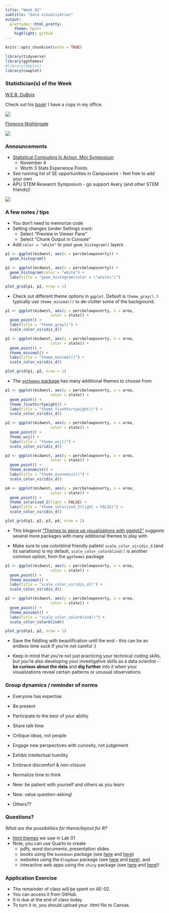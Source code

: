 ```yaml
---
title: "Week 02"
subtitle: "Data visualization"
output: 
  prettydoc::html_pretty:
    theme: hpstr
    highlight: github
---
```


```r
knitr::opts_chunk$set(echo = TRUE)
```

```r
library(tidyverse)
library(ggthemes)
#library(bbplot)
library(cowplot)
```

### Statistician(s) of the Week

[W.E.B. DuBois](https://hardin47.github.io/CURV/scholars/dubois.html)

Check out his [book](https://www.amazon.com/W-Boiss-Data-Portraits-Visualizing/dp/1616897066)! I have a copy in my office.

![](img/DuBois.png)

[Florence Nightingale](https://hardin47.github.io/CURV/scholars/nightingale.html)

![](img/florence.webp)

### Announcements

-   [Statistical Computing In Action, Mini Symposium](https://asa-ssc.github.io/minisymp2023/)
    -   November 4
    -   Worth 3 Stats Experience Points
-   See running list of SE opportunities in Campuswire - feel free to add your own
-   APU STEM Research Symposium - go support Avery (and other STEM friends)!

![](images/2023_SRS_flyer_APU125.png)

### A few notes / tips

-   You don't need to memorize code
-   Setting changes (under Settings icon):
    -   Select "Preview in Viewer Pane"
    -   Select "Chunk Output in Console"
-   Add `color = "white"` to your `geom_histogram()` layers

```r
p1 <- ggplot(midwest, aes(x = percbelowpoverty)) +
  geom_histogram()

p2 <- ggplot(midwest, aes(x = percbelowpoverty)) +
  geom_histogram(color = "white") +
  labs(title = "geom_histogram(color = \"white\")")

plot_grid(p1, p2, nrow = 1)
```

-   Check out different theme options in `ggplot`. Default is `theme_gray()`. I typically use `theme_minimal()` to de-clutter some of the background.

```r
p1 <- ggplot(midwest, aes(y = percbelowpoverty, x = area,
                    color = state)) +
  geom_point() +
  labs(title = "theme_gray()") +
  scale_color_viridis_d()

p2 <- ggplot(midwest, aes(y = percbelowpoverty, x = area,
                    color = state)) +
  geom_point() +
  theme_minimal() +
  labs(title = "theme_minimal()") +
  scale_color_viridis_d()

plot_grid(p1, p2, nrow = 1)
```

-   The [`ggthemes` package](https://github.com/jrnold/ggthemes) has many additional themes to choose from

```r
p1 <- ggplot(midwest, aes(y = percbelowpoverty, x = area,
                    color = state)) +
  geom_point() +
  theme_fivethirtyeight() +
  labs(title = "theme_fivethirtyeight()") +
  scale_color_viridis_d()

p2 <- ggplot(midwest, aes(y = percbelowpoverty, x = area,
                    color = state)) +
  geom_point() +
  theme_wsj() +
  labs(title = "theme_wsj()") +
  scale_color_viridis_d()

p3 <- ggplot(midwest, aes(y = percbelowpoverty, x = area,
                    color = state)) +
  geom_point() +
  theme_economist() +
  labs(title = "theme_economist()") +
  scale_color_viridis_d()

p4 <- ggplot(midwest, aes(y = percbelowpoverty, x = area,
                    color = state)) +
  geom_point() +
  theme_solarized_2(light = FALSE) +
  labs(title = "theme_solarized_2(light = FALSE)") +
  scale_color_viridis_d()

plot_grid(p1, p2, p3, p4, nrow = 2)
```

-   This blogpost ["Themes to spice up visualizations with ggplot2"](https://towardsdatascience.com/themes-to-spice-up-visualizations-with-ggplot2-3e275038dafa) suggests several more packages with many additional themes to play with

-   Make sure to use colorblind friendly pallets! `scale_color_viridis_d` (and its variations) is my default, `scale_color_colorblind()` is another common option, from the `ggthemes` package

```r
p1 <- ggplot(midwest, aes(y = percbelowpoverty, x = area,
                    color = state)) +
  geom_point() +
  theme_minimal() +
  labs(title = "scale_color_viridis_d()") +
  scale_color_viridis_d()

p2 <- ggplot(midwest, aes(y = percbelowpoverty, x = area,
                    color = state)) +
  geom_point() +
  theme_minimal() +
  labs(title = "scale_color_colorblind()") +
  scale_color_colorblind()

plot_grid(p1, p2, nrow = 1)
```

-   Save the fiddling with beautification until the end - this can be an endless time suck if you're not careful :)

-   Keep in mind that you're not just practicing your technical coding skills, but you're also developing your investigative skills as a data scientist - **be curious about the data** and **dig further** into it when your visualizations reveal certain patterns or unusual observations.

### Group dynamics / reminder of norms

-   Everyone has expertise

-   Be present

-   Participate to the best of your ability

-   Share talk time

-   Critique ideas, not people

-   Engage new perspectives with curiosity, not judgement

-   Exhibit intellectual humility

-   Embrace discomfort & non-closure

-   Normalize time to think

-   New: be patient with yourself and others as you learn

-   New: value question-asking!

-   Others??

### Questions?

*What are the possibilities for theme/layout for R?*

-   [html themes](https://www.datadreaming.org/post/r-markdown-theme-gallery/) we saw in Lab 01
-   Note, you can use Quarto to create
    -   pdfs, word documents, presentation slides
    -   books using the `bookdown` package (see [here](https://openintro-ims.netlify.app) and [here](https://nustat.github.io/intro-stat-ds/))
    -   websites using the `blogdown` package (see [here](https://www.silviacanelon.com) and [here](https://katie-fitzgerald.netlify.app)), and
    -   interactive web apps using the `shiny` package (see [here](https://gallery.shinyapps.io/freedom-press-index/?_ga=2.81315735.1827555729.1662265788-1653842836.1662265788#home) and [here](https://kgfitz.shinyapps.io/confidence_intervals/?_ga=2.165073215.1872464027.1644259610-1518862278.1644259610))!

### Application Exercise

-   The remainder of class will be spent on AE-02.
-   You can access it from GitHub.
-   It is due at the end of class today.
-   To turn it in, you should upload your .html file to Canvas.
